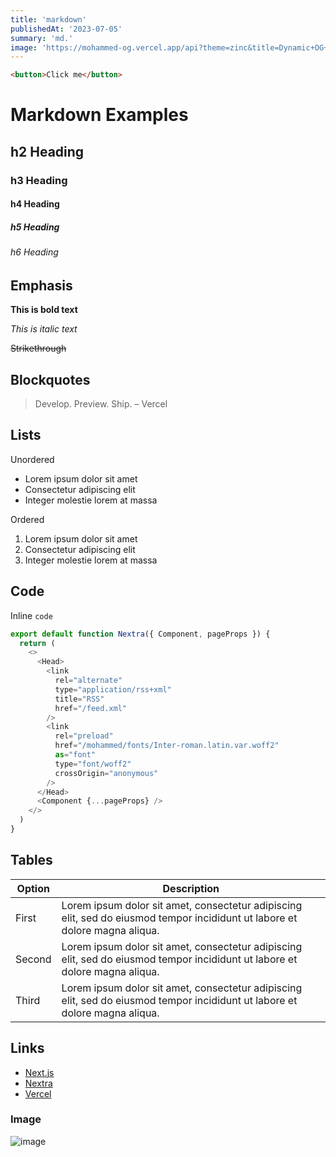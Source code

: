 ```yaml
---
title: 'markdown'
publishedAt: '2023-07-05'
summary: 'md.'
image: 'https://mohammed-og.vercel.app/api?theme=zinc&title=Dynamic+OG+Images+with+%40vercel%2Fog&description=Taking+a+look+at+Vercel%27s+new+library+to+generate+dynamic+OpenGraph+images+on+the+fly%21&logo=mohammed'
---
```

```html showLineNumbers title="Basic button"
<button>Click me</button>
```

# Markdown Examples

## h2 Heading

### h3 Heading

#### h4 Heading

##### h5 Heading

###### h6 Heading

## Emphasis

**This is bold text**

_This is italic text_

~~Strikethrough~~

## Blockquotes

> Develop. Preview. Ship. – Vercel

## Lists

Unordered

- Lorem ipsum dolor sit amet
- Consectetur adipiscing elit
- Integer molestie lorem at massa

Ordered

1. Lorem ipsum dolor sit amet
2. Consectetur adipiscing elit
3. Integer molestie lorem at massa

## Code

Inline `code`

```javascript
export default function Nextra({ Component, pageProps }) {
  return (
    <>
      <Head>
        <link
          rel="alternate"
          type="application/rss+xml"
          title="RSS"
          href="/feed.xml"
        />
        <link
          rel="preload"
          href="/mohammed/fonts/Inter-roman.latin.var.woff2"
          as="font"
          type="font/woff2"
          crossOrigin="anonymous"
        />
      </Head>
      <Component {...pageProps} />
    </>
  )
}
```

## Tables

| **Option** | **Description**                                                                                                             |
| ---------- | --------------------------------------------------------------------------------------------------------------------------- |
| First      | Lorem ipsum dolor sit amet, consectetur adipiscing elit, sed do eiusmod tempor incididunt ut labore et dolore magna aliqua. |
| Second     | Lorem ipsum dolor sit amet, consectetur adipiscing elit, sed do eiusmod tempor incididunt ut labore et dolore magna aliqua. |
| Third      | Lorem ipsum dolor sit amet, consectetur adipiscing elit, sed do eiusmod tempor incididunt ut labore et dolore magna aliqua. |

## Links

- [Next.js](https://nextjs.org)
- [Nextra](https://nextra.vercel.app/)
- [Vercel](http://vercel.com)


### Image
![image](https://mohammed-og.vercel.app/api?theme=zinc&title=Dynamic+OG+Images+with+%40vercel%2Fog&description=Taking+a+look+at+Vercel%27s+new+library+to+generate+dynamic+OpenGraph+images+on+the+fly%21&logo=mohammed)